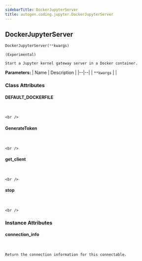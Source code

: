 ```yaml
---
sidebarTitle: DockerJupyterServer
title: autogen.coding.jupyter.DockerJupyterServer
---
```

<h2 id="autogen.coding.jupyter.DockerJupyterServer" class="doc doc-heading">
    <code class="doc-symbol doc-symbol-heading doc-symbol-class"></code>
    <span class="doc doc-object-name doc-class-name">DockerJupyterServer</span>
</h2>

```python
DockerJupyterServer(**kwargs)
```

    (Experimental)
    
    Start a Jupyter kernel gateway server in a Docker container.

<b>Parameters:</b>
| Name | Description |
|--|--|
| `**kwargs` |  |

### Class Attributes

<code class="doc-symbol doc-symbol-heading doc-symbol-attribute"></code>
#### DEFAULT_DOCKERFILE
<br />

    <br />

<code class="doc-symbol doc-symbol-heading doc-symbol-attribute"></code>
#### GenerateToken
<br />

    <br />

<code class="doc-symbol doc-symbol-heading doc-symbol-attribute"></code>
#### get_client
<br />

    <br />

<code class="doc-symbol doc-symbol-heading doc-symbol-attribute"></code>
#### stop
<br />

    <br />

### Instance Attributes

<code class="doc-symbol doc-symbol-heading doc-symbol-attribute"></code>
#### connection_info
<br />

    Return the connection information for this connectable.